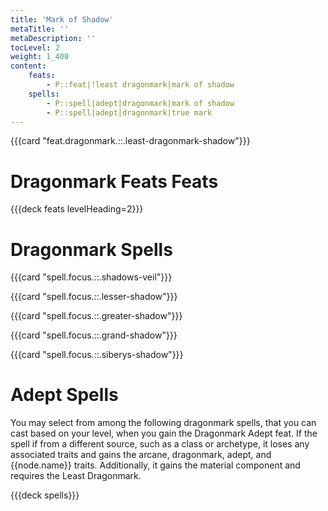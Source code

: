 ```yaml
---
title: 'Mark of Shadow'
metaTitle: ''
metaDescription: ''
tocLevel: 2
weight: 1_400
content:
    feats:
        - P::feat|!least dragonmark|mark of shadow
    spells:
        - P::spell|adept|dragonmark|mark of shadow
        - P::spell|adept|dragonmark|true mark
---
```


{{{card "feat.dragonmark.::.least-dragonmark-shadow"}}}

# Dragonmark Feats Feats

{{{deck feats levelHeading=2}}}

# Dragonmark Spells

{{{card "spell.focus.::.shadows-veil"}}}

{{{card "spell.focus.::.lesser-shadow"}}}

{{{card "spell.focus.::.greater-shadow"}}}

{{{card "spell.focus.::.grand-shadow"}}}

{{{card "spell.focus.::.siberys-shadow"}}}

# Adept Spells

You may select from among the following dragonmark spells, that you can cast based on your level, when you gain the Dragonmark Adept feat. If the spell if from a different source, such as a class or archetype, it loses any associated traits and gains the arcane, dragonmark, adept, and {{node.name}} traits. Additionally, it gains the material component and requires the Least Dragonmark.

{{{deck spells}}}
